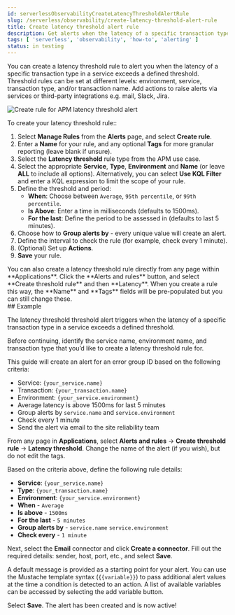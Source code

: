 ```yaml
---
id: serverlessObservabilityCreateLatencyThresholdAlertRule
slug: /serverless/observability/create-latency-threshold-alert-rule
title: Create latency threshold alert rule
description: Get alerts when the latency of a specific transaction type in a service exceeds a defined threshold.
tags: [ 'serverless', 'observability', 'how-to', 'alerting' ]
status: in testing
---
```



<Testing />

You can create a latency threshold rule to alert you when the latency of a specific transaction type in a service exceeds a defined threshold. Threshold rules can be set at different levels: environment, service, transaction type, and/or transaction name. Add actions to raise alerts via services or third-party integrations e.g. mail, Slack, Jira.  

![Create rule for APM latency threshold alert](../images/alerts-create-rule-apm-latency-threshold.png)

<div id="create-latency-threshold-rule"></div>

To create your latency threshold rule::

1. Select **Manage Rules** from the **Alerts** page, and select **Create rule**.
1. Enter a **Name** for your rule, and any optional **Tags** for more granular reporting (leave blank if unsure).
1. Select the **Latency threshold** rule type from the APM use case.
1. Select the appropriate **Service**, **Type**, **Environment** and **Name** (or leave **ALL** to include all options). Alternatively, you can select **Use KQL Filter** and enter a KQL expression to limit the scope of your rule.
1. Define the threshold and period:
    * **When**: Choose between `Average`, `95th percentile`, or `99th percentile`.
    * **Is Above**: Enter a time in milliseconds (defaults to 1500ms).
    * **For the last**: Define the period to be assessed in (defaults to last 5 minutes).
1. Choose how to **Group alerts by** - every unique value will create an alert.
1. Define the interval to check the rule (for example, check every 1 minute).
1. (Optional) Set up **Actions**.
1. **Save** your rule.

<DocCallOut title="Tip">
You can also create a latency threshold rule directly from any page within **Applications**. Click the **Alerts and rules** button, and select **Create threshold rule** and then **Latency**. When you create a rule this way, the **Name** and **Tags** fields will be pre-populated but you can still change these. 
</DocCallOut>

<Actions />

<div id="create-failed-transaction-rate-threshold-example"></div>
## Example

The latency threshold threshold alert triggers when the latency of a specific transaction type in a service exceeds a defined threshold. 

Before continuing, identify the service name, environment name, and transaction type that you’d like to create a latency threshold rule for. 

This guide will create an alert for an error group ID based on the following criteria:

* Service: `{your_service.name}`
* Transaction: `{your_transaction.name}`
* Environment: `{your_service.environment}`
* Average latency is above 1500ms for last 5 minutes
* Group alerts by `service.name` and `service.environment`
* Check every 1 minute
* Send the alert via email to the site reliability team

From any page in **Applications**, select **Alerts and rules** -> **Create threshold rule** -> **Latency threshold**. Change the name of the alert (if you wish), but do not edit the tags.

Based on the criteria above, define the following rule details:

* **Service**: `{your_service.name}`
* **Type**: `{your_transaction.name}`
* **Environment**: `{your_service.environment}`
* **When** - `Average`
* **Is above** - `1500ms`
* **For the last** - `5 minutes`
* **Group alerts by** - `service.name` `service.environment`
* **Check every** - `1 minute`

Next, select the **Email** connector and click **Create a connector**. Fill out the required details: sender, host, port, etc., and select **Save**.

A default message is provided as a starting point for your alert. You can use the Mustache template syntax (`{{variable}}`) to pass additional alert values at the time a condition is detected to an action. A list of available variables can be accessed by selecting the add variable button.

Select **Save**. The alert has been created and is now active!

<Feedback slug="/serverless/observability/create-latency-threshold-alert-rule" filepath="docs/alerting/create-latency-threshold-alert-rule.mdx" />

